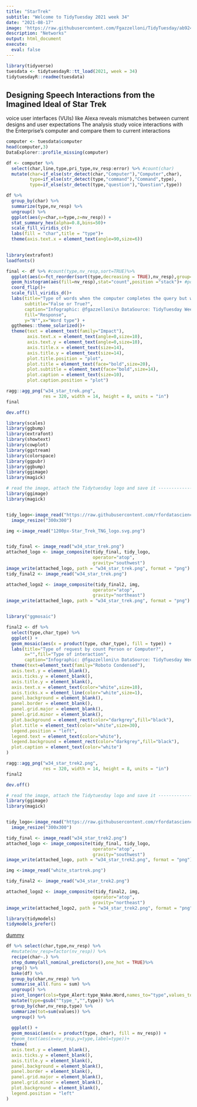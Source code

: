 ```yaml
---
title: "StarTrek"
subtitle: "Welcome to TidyTuesday 2021 week 34"
date: "2021-08-17"
image: 'https://raw.githubusercontent.com/Fgazzelloni/TidyTuesday/ab924a20bbe270bab306f4b13df0daaa6e53ffeb/data/2021/w34_star_trek/w34_star_trek.png'
description: "Networks"
output: html_document
execute: 
  eval: false
---
```





```r
library(tidyverse)
tuesdata <- tidytuesdayR::tt_load(2021, week = 34)
tidytuesdayR::readme(tuesdata)
```

## Designing Speech Interactions from the Imagined Ideal of Star Trek
voice user interfaces (VUIs) like Alexa reveals mismatches between current designs and user expectations
The analysis study voice interactions with the Enterprise’s computer and compare them to current interactions
```r
computer <- tuesdata$computer
head(computer,3)
DataExplorer::profile_missing(computer)
```

```r
df <- computer %>%
  select(char,line,type,pri_type,nv_resp:error) %>% #count(char)
  mutate(char=if_else(str_detect(char,"Computer"),"Computer",char),
         type=if_else(str_detect(type,"command"),"Command",type),
         type=if_else(str_detect(type,"question"),"Question",type))

```


```r
df %>% 
  group_by(char) %>%
  summarize(type,nv_resp) %>%
  ungroup() %>%
  ggplot(aes(y=char,x=type,z=nv_resp)) +
  stat_summary_hex(alpha=0.8,bins=50)+
  scale_fill_viridis_c()+
  labs(fill = "char",title = "type")+
  theme(axis.text.x = element_text(angle=90,size=6))
  
```


```r
library(extrafont)
loadfonts()
```


```r
final <- df %>% #count(type,nv_resp,sort=TRUE)%>%
  ggplot(aes(x=fct_reorder(sort(type,decreasing = TRUE),nv_resp),group=nv_resp)) +
  geom_histogram(aes(fill=nv_resp),stat="count",position ="stack")+ #position_dodge(width=0))+
  coord_flip()+
  scale_fill_viridis_d()+
  labs(title="Type of words when the computer completes the query but without speaking a response", 
       subtitle="False or True?",
       caption="Infographic: @fgazzelloni\n DataSource: TidyTuesday Week34:Star Trek Voice Commands,SpeechInteraction.org",
       fill="Response",
       y="N°",x="Word type") +
  ggthemes::theme_solarized()+
  theme(text = element_text(family="Impact"),
        axis.text.x = element_text(angle=0,size=10),
        axis.text.y = element_text(angle=0,size=10),
        axis.title.x = element_text(size=14),
        axis.title.y = element_text(size=14),
        plot.title.position = "plot",
        plot.title = element_text(face="bold",size=20),
        plot.subtitle = element_text(face="bold",size=14),
        plot.caption = element_text(size=10),
        plot.caption.position = "plot")
```

```r
ragg::agg_png("w34_star_trek.png",
              res = 320, width = 14, height = 8, units = "in")
final

dev.off()
```

```r
library(scales)
library(ggbump)
library(extrafont)
library(showtext)
library(cowplot)
library(ggstream)
library(colorspace) 
library(ggpubr)
library(ggbump)
library(ggimage)
library(magick)


```








```r

# read the image, attach the Tidytuesday logo and save it --------------------------
library(ggimage)
library(magick)


tidy_logo<-image_read("https://raw.githubusercontent.com/rfordatascience/tidytuesday/master/static/plot_logo.png") %>%
  image_resize("300x300")

img <-image_read("1200px-Star_Trek_TNG_logo.svg.png")


tidy_final <- image_read("w34_star_trek.png")
attached_logo <- image_composite(tidy_final, tidy_logo,
                                 operator="atop",
                                 gravity="southwest") 
image_write(attached_logo, path = "w34_star_trek.png", format = "png") 
tidy_final2 <- image_read("w34_star_trek.png")

attached_logo2 <- image_composite(tidy_final2, img,
                                 operator="atop",
                                 gravity="northeast") 
image_write(attached_logo, path = "w34_star_trek.png", format = "png") 



```





```r
library("ggmosaic")
```

```r
final2 <- df %>% 
  select(type,char_type) %>%
  ggplot() +
  geom_mosaic(aes(x = product(type, char_type), fill = type)) +
  labs(title="Type of request by count Person or Computer?",
       x="",fill="Type of interaction",
       caption="Infographic: @fgazzelloni\n DataSource: TidyTuesday Week34:Star Trek Voice Commands,SpeechInteraction.org")+
  theme(text=element_text(family="Roboto Condensed"),
  axis.text.y = element_blank(),
  axis.ticks.y = element_blank(),
  axis.title.y = element_blank(),
  axis.text.x = element_text(color="white",size=10),
  axis.ticks.x = element_line(color="white",size=1),
  panel.background = element_blank(),
  panel.border = element_blank(),
  panel.grid.major = element_blank(),
  panel.grid.minor = element_blank(),
  plot.background = element_rect(color="darkgrey",fill="black"),
  plot.title = element_text(color="white",size=30),
  legend.position = "left",
  legend.text = element_text(color="white"),
  legend.background = element_rect(color="darkgrey",fill="black"),
  plot.caption = element_text(color="white")
)
```




```r
ragg::agg_png("w34_star_trek2.png",
              res = 320, width = 14, height = 8, units = "in")
final2

dev.off()
```

```r

# read the image, attach the Tidytuesday logo and save it --------------------------
library(ggimage)
library(magick)


tidy_logo<-image_read("https://raw.githubusercontent.com/rfordatascience/tidytuesday/master/static/plot_logo.png") %>%
  image_resize("300x300")

tidy_final <- image_read("w34_star_trek2.png")
attached_logo <- image_composite(tidy_final, tidy_logo,
                                 operator="atop",
                                 gravity="southwest") 
image_write(attached_logo, path = "w34_star_trek2.png", format = "png") 
```


```r

img <-image_read("white_startrek.png")

tidy_final2 <- image_read("w34_star_trek2.png")

attached_logo2 <- image_composite(tidy_final2, img,
                                 operator="atop",
                                 gravity="northeast") 
image_write(attached_logo2, path = "w34_star_trek2.png", format = "png") 


```






```r
library(tidymodels)
tidymodels_prefer()
```


[dummy](https://www.marsja.se/create-dummy-variables-in-r/)

```r
df %>% select(char,type,nv_resp) %>%
  #mutate(nv_resp=factor(nv_resp)) %>%
  recipe(char~.) %>%
  step_dummy(all_nominal_predictors(),one_hot = TRUE)%>%
  prep() %>%
  bake(df) %>%
  group_by(char,nv_resp) %>%
  summarise_all(.funs = sum) %>%
  ungroup() %>%
  pivot_longer(cols=type_Alert:type_Wake.Word,names_to="type",values_to="values") %>%
  mutate(type=gsub("^type_","",type)) %>%
  group_by(char,nv_resp,type) %>%
  summarize(tot=sum(values)) %>%
  ungroup() %>%
  
  ggplot() +
  geom_mosaic(aes(x = product(type, char), fill = nv_resp)) +
  #geom_text(aes(x=nv_resp,y=type,label=type))+
  theme(
  axis.text.y = element_blank(),
  axis.ticks.y = element_blank(),
  axis.title.y = element_blank(),
  panel.background = element_blank(),
  panel.border = element_blank(),
  panel.grid.major = element_blank(),
  panel.grid.minor = element_blank(),
  plot.background = element_blank(),
  legend.position = "left"
)
```





